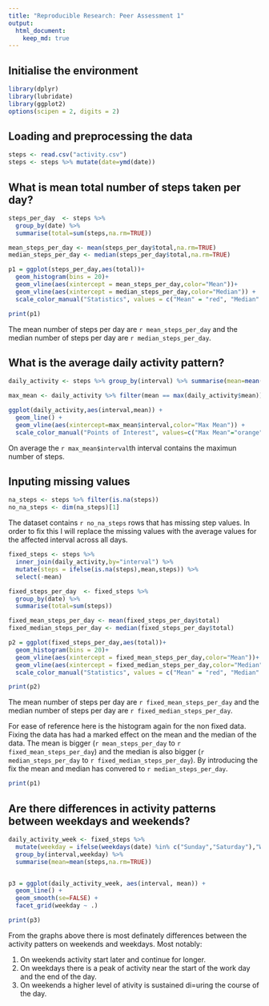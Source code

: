 ```yaml
---
title: "Reproducible Research: Peer Assessment 1"
output: 
  html_document:
    keep_md: true
---
```


## Initialise the environment
```r
library(dplyr)
library(lubridate)
library(ggplot2)
options(scipen = 2, digits = 2)
```

## Loading and preprocessing the data
```r
steps <- read.csv("activity.csv")
steps <- steps %>% mutate(date=ymd(date))
```

## What is mean total number of steps taken per day?
```r
steps_per_day  <- steps %>% 
  group_by(date) %>% 
  summarise(total=sum(steps,na.rm=TRUE))

mean_steps_per_day <- mean(steps_per_day$total,na.rm=TRUE)
median_steps_per_day <- median(steps_per_day$total,na.rm=TRUE)

p1 = ggplot(steps_per_day,aes(total))+
  geom_histogram(bins = 20)+
  geom_vline(aes(xintercept = mean_steps_per_day,color="Mean"))+
  geom_vline(aes(xintercept = median_steps_per_day,color="Median")) +
  scale_color_manual("Statistics", values = c("Mean" = "red", "Median" = "green"))

print(p1)
```

The mean number of steps per day are ```r mean_steps_per_day``` and the median number of steps per day are ```r median_steps_per_day```.


## What is the average daily activity pattern?
```r
daily_activity <- steps %>% group_by(interval) %>% summarise(mean=mean(steps,na.rm=TRUE))

max_mean <- daily_activity %>% filter(mean == max(daily_activity$mean))

ggplot(daily_activity,aes(interval,mean)) + 
  geom_line() +
  geom_vline(aes(xintercept=max_mean$interval,color="Max Mean")) +
  scale_color_manual("Points of Interest", values=c("Max Mean"="orange"))

```

On average the ```r max_mean$interval```th interval contains the maximun number of steps. 


## Inputing missing values
```r
na_steps <- steps %>% filter(is.na(steps))
no_na_steps <- dim(na_steps)[1]
```

The dataset contains ```r no_na_steps``` rows that has missing step values. In order to fix this I will replace the missing values with the average values for the affected interval across all days.

```r
fixed_steps <- steps %>% 
  inner_join(daily_activity,by="interval") %>% 
  mutate(steps = ifelse(is.na(steps),mean,steps)) %>% 
  select(-mean)

fixed_steps_per_day  <- fixed_steps %>% 
  group_by(date) %>% 
  summarise(total=sum(steps))

fixed_mean_steps_per_day <- mean(fixed_steps_per_day$total)
fixed_median_steps_per_day <- median(fixed_steps_per_day$total)

p2 = ggplot(fixed_steps_per_day,aes(total))+
  geom_histogram(bins = 20)+
  geom_vline(aes(xintercept = fixed_mean_steps_per_day,color="Mean"))+
  geom_vline(aes(xintercept = fixed_median_steps_per_day,color="Median")) +
  scale_color_manual("Statistics", values = c("Mean" = "red", "Median" = "green"))

print(p2)
```

The mean number of steps per day are ```r fixed_mean_steps_per_day``` and the median number of steps per day are ```r fixed_median_steps_per_day```.

For ease of reference here is the histogram again for the non fixed data. Fixing the data has had a marked effect on the mean and the median of the data. The mean is bigger (```r mean_steps_per_day``` to ```r fixed_mean_steps_per_day```) and the median is also bigger (```r median_steps_per_day``` to ```r fixed_median_steps_per_day```). By introducing the fix the mean and median has convered to ```r median_steps_per_day```.

```r
print(p1)
```


## Are there differences in activity patterns between weekdays and weekends?
```r
daily_activity_week <- fixed_steps %>% 
  mutate(weekday = ifelse(weekdays(date) %in% c("Sunday","Saturday"),"Weekend","Weekday")) %>%
  group_by(interval,weekday) %>% 
  summarise(mean=mean(steps,na.rm=TRUE)) 


p3 = ggplot(daily_activity_week, aes(interval, mean)) +
  geom_line() +
  geom_smooth(se=FALSE) +
  facet_grid(weekday ~ .)

print(p3)
```

From the graphs above there is most definately differences between the activity patters on weekends and weekdays. Most notably:

1. On weekends activity start later and continue for longer.
2. On weekdays there is a peak of activity near the start of the work day and the end of the day.
3. On weekends a higher level of ativity is sustained di=uring the course of the day.



